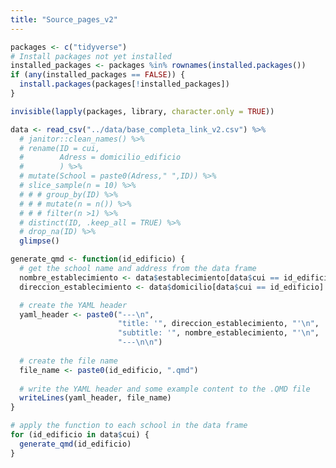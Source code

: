 ```yaml
---
title: "Source_pages_v2"
---
```


```r

packages <- c("tidyverse")
# Install packages not yet installed
installed_packages <- packages %in% rownames(installed.packages())
if (any(installed_packages == FALSE)) {
  install.packages(packages[!installed_packages])
}

invisible(lapply(packages, library, character.only = TRUE))

```


```r
data <- read_csv("../data/base_completa_link_v2.csv") %>%
  # janitor::clean_names() %>%
  # rename(ID = cui,
  #        Adress = domicilio_edificio
  #        ) %>%
  # mutate(School = paste0(Adress," ",ID)) %>%
  # slice_sample(n = 10) %>%
  # # # group_by(ID) %>% 
  # # # mutate(n = n()) %>% 
  # # # filter(n >1) %>% 
  # distinct(ID, .keep_all = TRUE) %>%
  # drop_na(ID) %>% 
  glimpse()
```


```r
generate_qmd <- function(id_edificio) {
  # get the school name and address from the data frame
  nombre_establecimiento <- data$establecimiento[data$cui == id_edificio]
  direccion_establecimiento <- data$domicilio[data$cui == id_edificio]

  # create the YAML header
  yaml_header <- paste0("---\n",
                        "title: '", direccion_establecimiento, "'\n",
                        "subtitle: '", nombre_establecimiento, "'\n",
                        "---\n\n")
  
  # create the file name
  file_name <- paste0(id_edificio, ".qmd")
  
  # write the YAML header and some example content to the .QMD file
  writeLines(yaml_header, file_name)
}

# apply the function to each school in the data frame
for (id_edificio in data$cui) {
  generate_qmd(id_edificio)
}

```
